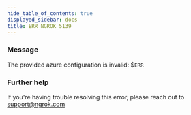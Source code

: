```yaml
---
hide_table_of_contents: true
displayed_sidebar: docs
title: ERR_NGROK_5139
---
```


### Message

The provided azure configuration is invalid: $`ERR`

<ErrorDetails />

### Further help

If you're having trouble resolving this error, please reach out to [support@ngrok.com](mailto:support@ngrok.com?subject=Help%20with%20ERR_NGROK_5139)

